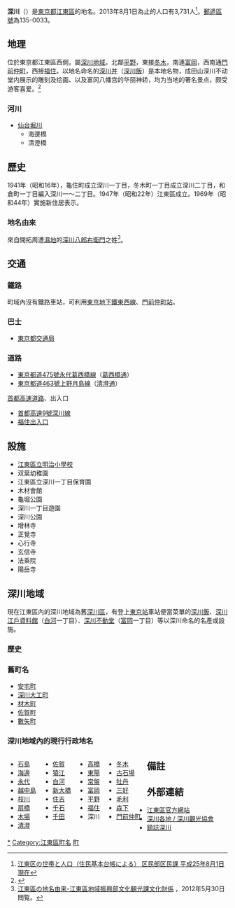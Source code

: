 {{Pathnav|日本|東京都|[[江東區_(東京都)|江東區]]|'''深川'''|hide=y|frame=1}}
{{Infobox Settlement
|official_name =  深川
|native_name =
|settlement_type = [[町|町]]
|image_skyline = Fukagawa gatharia 2009.JPG
|imagesize = 200px
|image_caption = 深川Gatharia
|image_flag =
|image_seal =
| image_map =
| map_caption =
| pushpin_map =
|subdivision_type = [[國家|國家]]
|subdivision_name = [[File:Flag_of_Japan.svg|border]] [[日本|日本]]
|subdivision_type1 = [[都道府縣|都道府縣]]
|subdivision_name1 = [[File:Flag_of_Tokyo_Prefecture.svg|25px]] [[東京都|東京都]]
|subdivision_type2 = [[東京都區部|特別區]]
|subdivision_name2 = [[File:Flag_of_Koto,_Tokyo.svg|25px]] [[江東區_(東京都)|江東區]]
|established_title =
|established_date =
|government_type =
|leader_title =
|leader_name =
|area_magnitude =
|area_total_km2 =
|area_land_km2 =  
|area_urban_km2 =
|area_metro_km2 =
|area_metro_sq_mi =
|population_as_of= 2013年（平成25年）8月1日
|population_footnotes =
|population_total = 3731
|population_urban =
|population_metro =
|population_density_sq_mi =
|population_density_km2 =
| timezone = [[日本標準時間|JST]]
| utc_offset = +9
|timezone_DST =
|utc_offset_DST =
|latd=|latm=|lats=|latNS=
|longd=|longm=|longs=|longEW=
|elevation_footnotes=
|elevation_m =
|elevation_ft =
|postal_code_type = [[郵遞區號|郵遞區號]]
|postal_code = 135-0033
|area_code = 03
|registration_plate = 足立
|website =
|footnotes =
}}
'''深川'''（{{jpn|j=深川|hg=ふかがわ|rm=Fukagawa|f=y}}）是[[東京都|東京都]][[江東區_(東京都)|江東區]]的地名。2013年8月1日為止的人口有3,731人<ref>[http://www.city.koto.lg.jp/profile/koto/5353/15817/file/H25.8.pdf 江東区の世帯と人口（住民基本台帳による） 区民部区民課 平成25年8月1日現在]{{dead link|date=2018年1月 |bot=InternetArchiveBot |fix-attempted=yes }}</ref>。[[郵遞區號|郵遞區號]]為135-0033。

== 地理 ==
位於東京都江東區西側，屬[[深川區|深川地域]]。北鄰[[平野_(江東區)|平野]]，東接[[冬木|冬木]]，南連[[富岡_(江東區)|富岡]]，西南通[[門前仲町|門前仲町]]，西接[[福住_(江東區)|福住]]。以地名命名的[[深川丼|深川丼]]（[[深川飯|深川飯]]）是本地名物，成田山深川不动堂内展示的雕刻及绘画、以及富冈八幡宫的华丽神轿，均为当地的著名景点，颇受游客喜爱。<ref>{{Cite web |last=Bureau |first=Tokyo Convention & Visitors |title=深川 |url=https://www.gotokyo.org/cn/destinations/eastern-tokyo/fukagawa/index.html |website=东京旅游官方网站GO TOKYO |language=zh-CN |access-date=2022-06-24}}</ref>

=== 河川 ===
* [[仙台堀川|仙台堀川]]
** 海邊橋
** 清澄橋

== 歷史 ==
1941年（昭和16年），龜住町成立深川一丁目，冬木町一丁目成立深川二丁目，和倉町一丁目編入深川一～二丁目。1947年（昭和22年）江東區成立。1969年（昭和44年）實施新住居表示。
=== 地名由來 ===
來自開拓周遭[[濕地|濕地]]的[[深川八郎右衛門|深川八郎右衛門]]之姓<ref name="yura">[http://www.city.koto.lg.jp/seikatsu/shogai-gakushu/6378/6379.html 江東區の地名由来-江東區地域振興部文化観光課文化財係] {{webarchive|url=https://web.archive.org/web/20130719163650/http://www.city.koto.lg.jp/seikatsu/shogai-gakushu/6378/6379.html |date=2013-07-19 }}，2012年5月30日閲覧。</ref>。

== 交通 ==
=== 鐵路 ===
町域內沒有鐵路車站，可利用[[東京地下鐵東西線|東京地下鐵東西線]]、[[門前仲町站|門前仲町站]]。
=== 巴士 ===
* [[東京都交通局|東京都交通局]]
=== 道路 ===
* [[東京都道475號永代葛西橋線|東京都道475號永代葛西橋線]]（[[葛西橋通|葛西橋通]]）
* [[東京都道463號上野月島線|東京都道463號上野月島線]]（[[清澄通|清澄通]]）
; [[首都高速道路|首都高速道路]]、出入口
* [[首都高速9號深川線|首都高速9號深川線]]
* [[福住出入口|福住出入口]]

== 設施 ==
* [[江東區立明治小學校|江東區立明治小學校]]
* 双葉幼稚園
* 江東區立深川一丁目保育園
* 木材會館
* 龜堀公園
* 深川一丁目遊園
* 深川公園
* 增林寺
* 正覺寺
* 心行寺
* 玄信寺
* 法乘院
* 陽岳寺

== 深川地域 ==
現在江東區內的深川地域為舊[[深川區|深川區]]，有登上[[東京站|東京站]]車站便當菜單的[[深川飯|深川飯]]、[[深川江戶資料館|深川江戶資料館]]（[[白河_(江東區)|白河]]一丁目）、[[成田山東京別院深川不動堂|深川不動堂]]（[[富岡_(江東區)|富岡]]一丁目）等以深川命名的名產或設施。

=== 歷史 ===
{{Expand section}}
=== 舊町名 ===
* [[安宅町_(深川區)|安宅町]]
* [[深川大工町|深川大工町]]
* [[材木町_(深川區)|材木町]]
* [[佐賀町_(深川區)|佐賀町]]
* [[數矢町|數矢町]]

=== 深川地域內的現行行政地名 ===
<div style="float: left; vertical-align: top; white-space: nowrap; margin-right: 1em;">
* [[石島_(江東區)|石島]]
* [[海邊_(江東區)|海邊]]
* [[永代|永代]]
* [[越中島|越中島]]
* [[枝川_(江東區)|枝川]]
* [[扇橋|扇橋]]
* [[木場|木場]]
* [[清澄_(江東區)|清澄]]
</div><div style="float: left; vertical-align: top; white-space: nowrap; margin-right: 1em;">
* [[佐賀_(江東區)|佐賀]]
* [[猿江|猿江]]
* [[白河_(江東區)|白河]]
* [[新大橋_(江東區)|新大橋]]
* [[住吉_(江東區)|住吉]]
* [[千石_(江東區)|千石]]
* [[千田_(江東區)|千田]]
</div><div style="float: left; vertical-align: top; white-space: nowrap; margin-right: 1em;">
* [[高橋_(江東區)|高橋]]
* [[東陽_(江東區)|東陽]]
* [[常盤_(江東區)|常盤]]
* [[富岡_(江東區)|富岡]]
* [[平野_(江東區)|平野]]
* [[福住_(江東區)|福住]]
* 深川
</div><div style="float: left; vertical-align: top; white-space: nowrap; margin-right: 1em;">
* [[冬木|冬木]]
* [[古石場|古石場]]
* [[牡丹_(江東區)|牡丹]]
* [[三好_(江東區)|三好]]
* [[毛利_(江東區)|毛利]]
* [[森下_(江東區)|森下]]
* [[門前仲町|門前仲町]]
</div>{{Clear|left}}

== 備註 ==
{{reflist}}

== 外部連結 ==
* [http://www.city.koto.lg.jp/ 江東區官方網站] {{Wayback|url=http://www.city.koto.lg.jp/ |date=20130723024418 }}
* [http://www.fukagawa-kanko.com/ 深川各地 / 深川觀光協會] {{Wayback|url=http://www.fukagawa-kanko.com/ |date=20210214201135 }}
* [http://www.jade.dti.ne.jp/~clio/ 鎮誌深川] {{Wayback|url=http://www.jade.dti.ne.jp/~clio/ |date=20210322054629 }}

{{江東區的町名}}

{{DEFAULTSORT:Fukagawa}}
[[Category:深川|*]]
[[Category:江東區町名|Category:江東區町名]]
[[Category:以人名命名的日本行政區|町]]